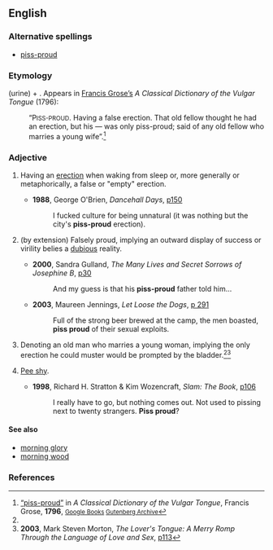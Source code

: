==English==

===Alternative spellings===
*[[piss-proud]]

===Etymology===
{{term|piss}} (urine) + {{term|proud}}.  Appears in [[w:Francis Grose|Francis Grose’s]] ''A Classical Dictionary of the Vulgar Tongue'' (1796):
:“P<small>ISS-PROUD</small>. Having a false erection. That old fellow thought he had an erection, but his — was only piss-proud; said of any old fellow who marries a young wife”.<ref name="Grose">[http://books.google.com/books?id=TbJKAAAAMAAJ&pg=PT175&dq=%22piss+proud%22 “piss-proud”] in ''A Classical Dictionary of the Vulgar Tongue'', Francis Grose, '''1796''', <small>[http://books.google.com/books?id=TbJKAAAAMAAJ&pg=PT175&dq=%22piss+proud%22 Google Books] [http://www.gutenberg.org/etext/5402 Gutenberg Archive]</small></ref>

===Adjective===
{{en-adj|-}}

# {{context|UK|vulgar}} Having an [[erection]] when waking from sleep or, more generally or metaphorically, a false or "empty" erection.
#*'''1988''', George O'Brien, ''Dancehall Days'', [http://books.google.com/books?q=%22city%27s+piss+proud%22 p150]
#*: I fucked culture for being unnatural (it was nothing but the city's '''piss-proud''' erection).
# {{context|UK|vulgar}} (by extension) Falsely proud, implying an outward display of success or virility belies a [[dubious]] reality.
#*'''2000''', Sandra Gulland, ''The Many Lives and Secret Sorrows of Josephine B'', [http://books.google.com/books?id=rav61X3KZJUC&pg=PA30&dq=%22piss+proud%22&sig=PZbRfpp3zMYe2NpkBKUnnXV_Q0o p30]
#*:And my guess is that his '''piss-proud''' father told him...
#*'''2003''', Maureen Jennings, ''Let Loose the Dogs'', [http://books.google.com/books?id=xoieH39cpzAC&pg=PA291&dq=%22piss+proud%22&sig=1W1Z2F-I7qQWakAd3fwJNPLf6bs p 291]
#*:Full of the strong beer brewed at the camp, the men boasted, '''piss proud''' of their sexual exploits.
# {{context|UK|pejorative|dated}} Denoting an old man who marries a young woman, implying the only erection he could muster would be prompted by the bladder.<ref name="Grose"/><ref>'''2003''', Mark Steven Morton, ''The Lover's Tongue: A Merry Romp Through the Language of Love and Sex'', [http://books.google.com/books?id=yIg_2QaT3vAC&pg=PA113&dq=%22piss+proud%22&sig=8wQo4JyiGB876ANXxK2alV1aBY8#PPA113,M1p p113]</ref>
# {{rare}} [[Pee shy]].
#*'''1998''', Richard H. Stratton & Kim Wozencraft, ''Slam: The Book'', [http://books.google.com/books?id=KOAKKLRicaoC&pg=PA106&dq=%22piss+proud%22&sig=wIVandvoqjB2DHDIR4IWQEEj39k p106]
#*:I really have to go, but nothing comes out. Not used to pissing next to twenty strangers. '''Piss proud'''?

====See also====
*[[morning glory]]
*[[morning wood]] {{US}}

===References===
<references/>